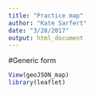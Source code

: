 ```yaml
---
title: "Practice map"
author: "Kate Sarfert"
date: "3/28/2017"
output: html_document
---
```


#Generic form
```r
View(geoJSON_map)
library(leaflet)



```


